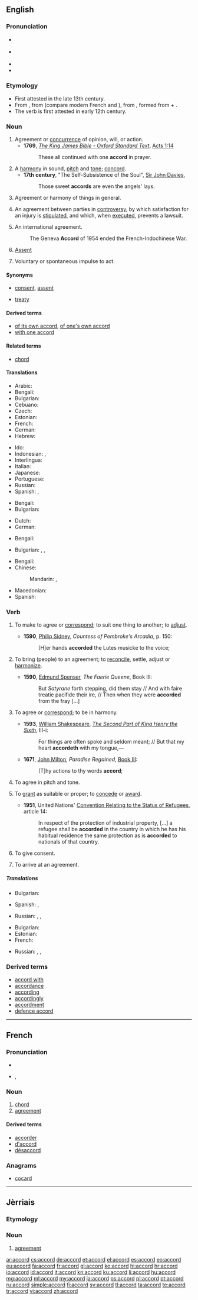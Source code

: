 ==English==
{{was wotd|2008|August|2}}

===Pronunciation===
* {{a|UK}} {{IPA|/əˈkɔːd/}}
* {{a|US}} {{IPA|/ə.ˈkɔɹd/}}
* {{audio|en-us-accord.ogg|Audio (US)}}
* {{rhymes|ɔː(ɹ)d}}

===Etymology===
* First attested in the late 13th century.
* From {{etyl|enm|en}} {{term|acorden|lang=enm}}, from {{etyl|fro|en}} {{term|acorder|lang=fro}} (compare modern French {{term|accord|accord|lang=fr}} and {{term|accorder|lang=en}}), from {{etyl|VL.|en}} {{term|accordo|accordō|to be heart to heart with|lang=la}}, formed from {{etyl|la|en}} {{term|ad|lang=en}} + {{term|cord||heart}}.
* The verb is first attested in early 12th century.

===Noun===
{{en-noun}}

# Agreement or [[concurrence]] of opinion, will, or action.
#* '''1769''', ''[[s:Bible_(King_James)|The King James Bible - Oxford Standard Text]]'', [[s:Bible_(King_James)/Acts#Chapter_1|Acts 1:14]]
#*: These all continued with one '''accord''' in prayer.
# A [[harmony]] in sound, [[pitch]] and [[tone]]; [[concord]].
#* '''17th''' '''century''', "The Self-Subsistence of the Soul", [[w:John Davies (poet)|Sir John Davies]],
#*: Those sweet '''accords''' are even the angels' lays.
# Agreement or harmony of things in general.
# {{context|legal|lang=en}} An agreement between parties in [[controversy]], by which satisfaction for an injury is [[stipulated]], and which, when [[executed]], prevents a lawsuit.
# {{context|international law|lang=en}} An international agreement.
#: The Geneva '''Accord''' of 1954 ended the French-Indochinese War.
# {{context|obsolete|lang=en}} [[assent|Assent]]
# Voluntary or spontaneous impulse to act.

====Synonyms====
* {{sense|concurrence of opinion}} [[consent]], [[assent]]
* {{sense|international agreement}} [[treaty]]

====Derived terms====
* [[of its own accord]], [[of one's own accord]]
* [[with one accord]]

====Related terms====
* [[chord]]

====Translations====
{{trans-top|agreement or concurrence of opinion}}
* Arabic: {{t-|ar|تفاهم|m|alt=تَفاهُم|tr=tafaahum}}
* Bengali: {{t-|bn|সামঞ্জস্য}}
* Bulgarian: {{t+|bg|съгласие}}
* Cebuano: {{tø|ceb|panaghiuyon}}
* Czech: {{t-|cs|souhlas|m}}
* Estonian: {{t-|et|kokkulepe}}
* French: {{t+|fr|entente|f}}
* German: {{t+|de|Übereinstimmung|f}}
* Hebrew: {{t-|he|הסכם|m|tr=heskem}}
{{trans-mid}}
* Ido: {{t+|io|akordo}}
* Indonesian: {{t+|id|sepakat|alt=kesepakatan}}, {{t+|id|setuju|alt=persetujuan}}
* Interlingua: {{t-|ia|accordo}}
* Italian: {{t+|it|accordo|m}}
* Japanese: {{t+|ja|合意|tr=[[ごうい]], gōi|sc=Jpan}}
* Portuguese: {{t+|pt|acordo|m}}
* Russian: {{t+|ru|согласие|n|tr=soglásije}}
* Spanish: {{t+|es|acuerdo|m}}, {{t+|es|convenio|m}}
{{trans-bottom}}

{{trans-top|harmony of sounds}}
* Bengali: {{t-|bn|সামঞ্জস্য}}
* Bulgarian: {{t+|bg|хармония}}
{{trans-mid}}
* Dutch: {{t+|nl|akkoord|n}}
* German: {{t+|de|Akkord|m}}
{{trans-bottom}}

{{trans-top|agreement, harmony, or just correspondence}}
* Bengali: {{t-|bn|সামঞ্জস্য}}
{{trans-mid}}
* Bulgarian: {{t+|bg|съгласие}}, {{t+|bg|мир}}, {{t+|bg|хармония}}
{{trans-bottom}}

{{trans-top|an agreement}}
* Bengali: {{t-|bn|সামঞ্জস্য}}
* Chinese:
*: Mandarin: {{t|cmn|条约|tr=tiáoyuē|sc=Hani}}, {{t|cmn|协议|tr=xiéyì|sc=Hani}}
{{trans-mid}}
* Macedonian: {{t-|mk|договор|m}}
* Spanish: {{t|es|acuerdo|m}}
{{trans-bottom}}

===Verb===
{{en-verb}}

# {{context|transitive|lang=en}} To make to agree or [[correspond]]; to suit one thing to another; to [[adjust]].
#* '''1590''', [[w:Philip Sidney|Philip Sidney]], ''Countess of Pembroke's Arcadia'', p. 150:
#*: [H]er hands '''accorded''' the Lutes musicke to the voice;
# {{context|transitive|lang=en}} To bring (people) to an agreement; to [[reconcile]], settle, adjust or [[harmonize]].
#* '''1590''', [[w:Edmund Spenser|Edmund Spenser]], ''The Faerie Queene'', Book III:
#*: But ''Satyrane'' forth stepping, did them stay // And with faire treatie pacifide their ire, // Then when they were '''accorded''' from the fray [...]
# {{context|intransitive|lang=en}} To agree or [[correspond]]; to be in harmony.
#* '''1593''', [[w:William Shakespeare|William Shakespeare]], ''[[s:The Second Part of King Henry the Sixth|The Second Part of King Henry the Sixth]]'', III-i:
#*: For things are often spoke and seldom meant; // But that my heart '''accordeth''' with my tongue,—
#* '''1671''', [[w:John Milton|John Milton]], ''Paradise Regained'', [[s:Paradise Regained/Book 3|Book III]]:
#*: [T]hy actions to thy words '''accord''';
# {{context|intransitive|lang=en}} To agree in pitch and tone.
# {{context|transitive|dated|legal|lang=en}} To [[grant]] as suitable or proper; to [[concede]] or [[award]].
#* '''1951''', United Nations' [[s:1951 Refugee Convention|Convention Relating to the Status of Refugees]], article 14:
#*: In respect of the protection of industrial property, [...] a refugee shall be '''accorded''' in the country in which he has his habitual residence the same protection as is '''accorded''' to nationals of that country.
# {{context|intransitive|obsolete|lang=en}} To give consent.
# {{context|intransitive|archaic|lang=en}} To arrive at an agreement.

=====Translations=====
{{trans-top|transitive: to make to agree or correspond}}
* Bulgarian: {{t+|bg|съгласувам}}
{{trans-mid}}
* Spanish: {{t+|es|acordar}}, {{t|es|alt=concordar con|concordar}}
{{trans-bottom}}

{{trans-top|transitive: to bring to an agreement}}
{{trans-mid}}
{{trans-bottom}}

{{trans-top|intransitive: to agree or correspond; to be in harmony}}
* Russian: {{t+|ru|гармонировать|n|tr=garmonírovatʼ|sc=Cyrl}}, {{t+|ru|соответствовать|n|tr=sootvétstvovatʼ|sc=Cyrl}}, {{t+|ru|согласовываться|n|tr=soglasóvyvatʼsja|sc=Cyrl}}
{{trans-mid}}
{{trans-bottom}}

{{trans-top|transitive: to grant}}
* Bulgarian: {{t-|bg|предлагам помощ}}
* Estonian: {{t-|et|andma}}
* French: {{t+|fr|accorder}}
{{trans-mid}}
* Russian: {{t+|ru|предоставлять|n|tr=predostavljátʼ|sc=Cyrl}}, {{t+|ru|оказывать|n|tr=okázyvatʼ|sc=Cyrl}}, {{t+|ru|жаловать|n|tr=žálovatʼ|sc=Cyrl}}
{{trans-bottom}}

===Derived terms===
* [[accord with]]
* [[accordance]]
* [[according]]
* [[accordingly]]
* [[accordment]]
* [[defence accord]]

----

==French==

===Pronunciation===
* {{audio|Fr-accord.ogg|audio}}
* {{IPA|/a.kɔʁ/|lang=fr}}, {{X-SAMPA|/a.kOR/}}

===Noun===
{{fr-noun|m}}

# [[chord]]
# [[agreement]]

====Derived terms====
* [[accorder]]
* [[d'accord]]
* [[désaccord]]

===Anagrams===
* [[cocard#French|cocard]]

----

==Jèrriais==

===Etymology===
{{rfe|lang=roa-jer}}

===Noun===
{{roa-jer-noun|m}}

# [[agreement]]

[[ar:accord]]
[[cs:accord]]
[[de:accord]]
[[et:accord]]
[[el:accord]]
[[es:accord]]
[[eo:accord]]
[[eu:accord]]
[[fa:accord]]
[[fr:accord]]
[[gl:accord]]
[[ko:accord]]
[[hi:accord]]
[[hr:accord]]
[[io:accord]]
[[id:accord]]
[[it:accord]]
[[kn:accord]]
[[ku:accord]]
[[li:accord]]
[[hu:accord]]
[[mg:accord]]
[[ml:accord]]
[[my:accord]]
[[ja:accord]]
[[ps:accord]]
[[pl:accord]]
[[pt:accord]]
[[ru:accord]]
[[simple:accord]]
[[fi:accord]]
[[sv:accord]]
[[tl:accord]]
[[ta:accord]]
[[te:accord]]
[[tr:accord]]
[[vi:accord]]
[[zh:accord]]